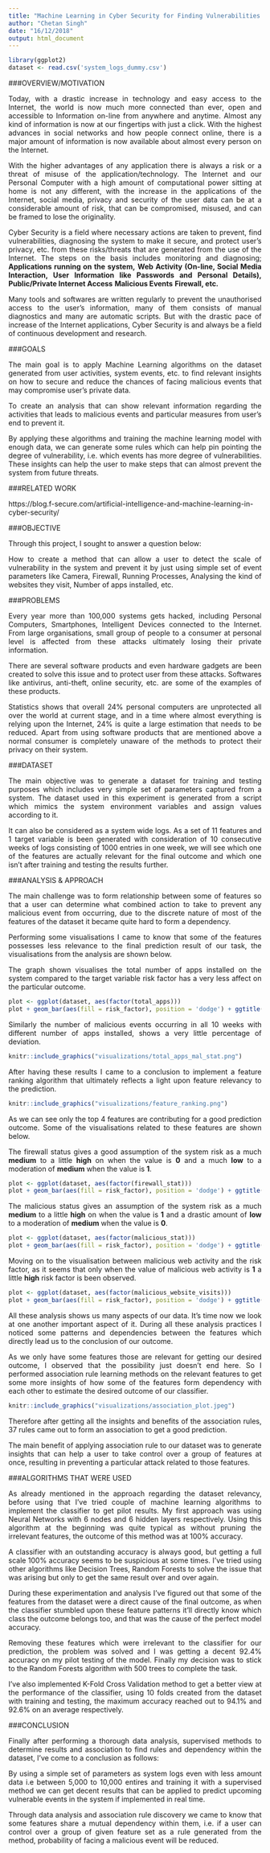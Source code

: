```yaml
---
title: "Machine Learning in Cyber Security for Finding Vulnerabilities in a System"
author: "Chetan Singh"
date: "16/12/2018"
output: html_document
---
```


<style>
body {
text-align: justify}
</style>

```r
library(ggplot2)
dataset <- read.csv('system_logs_dummy.csv')
```



###OVERVIEW/MOTIVATION

Today, with a drastic increase in technology and easy access to the Internet, the world is now much more connected than ever, open and accessible to Information on-line from anywhere and anytime. Almost any kind of information is now at our fingertips with just a click. With the highest advances in social networks and how people connect online, there is a major amount of information is now available about almost every person on the Internet.

With the higher advantages of any application there is always a risk or a threat of misuse of the application/technology. The Internet and our Personal Computer with a high amount of computational power sitting at home is not any different, with the increase in the applications of the Internet, social media, privacy and security of the user data can be at a considerable amount of risk, that can be compromised, misused, and can be framed to lose the originality.

Cyber Security is a field where necessary actions are taken to prevent, find vulnerabilities, diagnosing the system to make it secure, and protect user’s privacy, etc. from these risks/threats that are generated from the use of the Internet. The steps on the basis includes monitoring and diagnosing;
**Applications running on the system,**
**Web Activity (On-line, Social Media Interaction, User Information like Passwords and Personal Details),**
**Public/Private Internet Access**
**Malicious Events**
**Firewall, etc.**

Many tools and softwares are written regularly to prevent the unauthorised access to the user’s information, many of them consists of manual diagnostics and many are automatic scripts. But with the drastic pace of increase of the Internet applications, Cyber Security is and always be a field of continuous development and research.

###GOALS

The main goal is to apply Machine Learning algorithms on the dataset generated from user activities, system events, etc. to find relevant insights on how to secure and reduce the chances of facing malicious events that may compromise user’s private data.

To create an analysis that can show relevant information regarding the activities that leads to malicious events and particular measures from user’s end to prevent it.

By applying these algorithms and training the machine learning model with enough data, we can generate some rules which can help pin pointing the degree of vulnerability, i.e. which events has more degree of vulnerabilities. These insights can help the user to make steps that can almost prevent the system from future threats.

###RELATED WORK

https://blog.f-secure.com/artificial-intelligence-and-machine-learning-in-cyber-security/

###OBJECTIVE

Through this project, I sought to answer a question below:

How to create a method that can allow a user to detect the scale of vulnerability in the system and prevent it by just using simple set of event parameters like Camera, Firewall, Running Processes, Analysing the kind of websites they visit, Number of apps installed, etc.

###PROBLEMS

Every year more than 100,000 systems gets hacked, including Personal Computers, Smartphones, Intelligent Devices connected to the Internet. From large organisations, small group of people to a consumer at personal level is affected from these attacks ultimately losing their private information.

There are several software products and even hardware gadgets are been created to solve this issue and to protect user from these attacks. Softwares like antivirus, anti-theft, online security, etc. are some of the examples of these products.

Statistics shows that overall 24% personal computers are unprotected all over the world at current stage, and in a time where almost everything is relying upon the Internet, 24% is quite a large estimation that needs to be reduced.
Apart from using software products that are mentioned above a normal consumer is completely unaware of the methods to protect their privacy on their system.

###DATASET

The main objective was to generate a dataset for training and testing purposes which includes very simple set of parameters captured from a system. The dataset used in this experiment is generated from a script which mimics the system environment variables and assign values according to it.

It can also be considered as a system wide logs. As a set of 11 features and 1 target variable is been generated with consideration of 10 consecutive weeks of logs consisting of 1000 entries in one week, we will see which one of the features are actually relevant for the final outcome and which one isn’t after training and testing the results further.

###ANALYSIS & APPROACH

The main challenge was to form relationship between some of features so that a user can determine what combined action to take to prevent any malicious event from occurring, due to the discrete nature of most of the features of the dataset it became quite hard to form a dependency.

Performing some visualisations I came to know that some of the features possesses less relevance to the final prediction result of our task, the visualisations from the analysis are shown below.

The graph shown visualises the total number of apps installed on the system compared to the target variable risk factor has a very less affect on the particular outcome.

```r
plot <- ggplot(dataset, aes(factor(total_apps)))
plot + geom_bar(aes(fill = risk_factor), position = 'dodge') + ggtitle('Risk Factor based on Total Number of Apps') + xlab('Total Number of Apps Installed') + ylab('Count')
```

Similarly the number of malicious events occurring in all 10 weeks with different number of apps installed, shows a very little percentage of deviation.

```r
knitr::include_graphics("visualizations/total_apps_mal_stat.png")
```

After having these results I came to a conclusion to implement a feature ranking algorithm that ultimately reflects a light upon feature relevancy to the prediction.

```r
knitr::include_graphics("visualizations/feature_ranking.png")
```

As we can see only the top 4 features are contributing for a good prediction outcome. Some of the visualisations related to these features are shown below.

The firewall status gives a good assumption of the system risk as a much **medium** to a little **high** on when the value is **0** and a much **low** to a moderation of **medium** when the value is **1**.

```r
plot <- ggplot(dataset, aes(factor(firewall_stat)))
plot + geom_bar(aes(fill = risk_factor), position = 'dodge') + ggtitle('Risk Factor based on Firewall Status') + xlab('Firewall Status') + ylab('Count')
```

The malicious status gives an assumption of the system risk as a much **medium** to a little **high** on when the value is **1** and a drastic amount of **low** to a moderation of **medium** when the value is **0**.

```r
plot <- ggplot(dataset, aes(factor(malicious_stat)))
plot + geom_bar(aes(fill = risk_factor), position = 'dodge') + ggtitle('Risk Factor based on Malicious Events') + xlab('Malicious Event Status') + ylab('Count')
```

Moving on to the visualisation between malicious web activity and the risk factor, as it seems that only when the value of malicious web activity is **1** a little **high** risk factor is been observed.

```r
plot <- ggplot(dataset, aes(factor(malicious_website_visits)))
plot + geom_bar(aes(fill = risk_factor), position = 'dodge') + ggtitle('Risk Factor based on Malicious Website Visits') + xlab('Malicious Website Visit Status') + ylab('Count')
```

All these analysis shows us many aspects of our data. It’s time now we look at one another important aspect of it. During all these analysis practices I noticed some patterns and dependencies between the features which directly lead us to the conclusion of our outcome.

As we only have some features those are relevant for getting our desired outcome, I observed that the possibility just doesn’t end here. So I performed association rule learning methods on the relevant features to get some more insights of how some of the features form dependency with each other to estimate the desired outcome of our classifier.

```r
knitr::include_graphics("visualizations/association_plot.jpeg")
```

Therefore after getting all the insights and benefits of the association rules, 37 rules came out to form an association to get a good prediction.

The main benefit of applying association rule to our dataset was to generate insights that can help a user to take control over a group of features at once, resulting in preventing a particular attack related to those features.

###ALGORITHMS THAT WERE USED

As already mentioned in the approach regarding the dataset relevancy, before using that I’ve tried couple of machine learning algorithms to implement the classifier to get pilot results. My first approach was using Neural Networks with 6 nodes and 6 hidden layers respectively. Using this algorithm at the beginning was quite typical as without pruning the irrelevant features, the outcome of this method was at 100% accuracy.

A classifier with an outstanding accuracy is always good, but getting a full scale 100% accuracy seems to be suspicious at some times. I’ve tried using other algorithms like Decision Trees, Random Forests to solve the issue that was arising but only to get the same result over and over again.

During these experimentation and analysis I’ve figured out that some of the features from the dataset were a direct cause of the final outcome, as when the classifier stumbled upon these feature patterns it’ll directly know which class the outcome belongs too, and that was the cause of the perfect model accuracy.

Removing these features which were irrelevant to the classifier for our prediction, the problem was solved and I was getting a decent 92.4% accuracy on my pilot testing of the model. Finally my decision was to stick to the Random Forests algorithm with 500 trees to complete the task.

I’ve also implemented K-Fold Cross Validation method to get a better view at the performance of the classifier, using 10 folds created from the dataset with training and testing, the maximum accuracy reached out to 94.1% and 92.6% on an average respectively.

###CONCLUSION

Finally after performing a thorough data analysis, supervised methods to determine results and association to find rules and dependency within the dataset, I’ve come to a conclusion as follows:

By using a simple set of parameters as system logs even with less amount data i.e between 5,000 to 10,000 entires and training it with a supervised method we can get decent results that can be applied to predict upcoming vulnerable events in the system if implemented in real time.

Through data analysis and association rule discovery we came to know that some features share a mutual dependency within them, i.e. if a user can control over a group of given feature set as a rule generated from the method, probability of facing a malicious event will be reduced.





